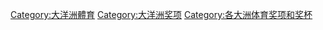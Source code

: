 [[Category:大洋洲體育|Category:大洋洲體育]]
[[Category:大洋洲奖项|Category:大洋洲奖项]]
[[Category:各大洲体育奖项和奖杯|Category:各大洲体育奖项和奖杯]]